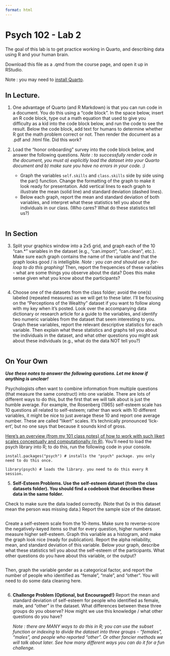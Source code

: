 ```yaml
---
format: html
---
```


# Psych 102 - Lab 2

The goal of this lab is to get practice working in Quarto, and describing data using R and your human brain.

Download this file as a .qmd from the course page, and open it up in RStudio.

Note : you may need to [install Quarto](https://quarto.org/docs/get-started/).

## In Lecture.

1.  One advantage of Quarto (and R Markdown) is that you can run code in a document. You do this using a "code block". In the space below, insert an R code block, type out a math equation that used to give you difficulty as a kid into the code block below, and run the code to see the result. Below the code block, add text for humans to determine whether R got the math problem correct or not. Then render the document as a .pdf and .html file. Did this work?

2.  Load the "honor onboarding" survey into the code block below, and answer the following questions. *Note : to successfully render code in the document, you must a) explicitly load the dataset into your Quarto document and b) make sure you have no errors in your code. :)*

    -   Graph the variables `self.skills` and `class.skills` side by side using the par() function. Change the formatting of the graph to make it look ready for presentation. Add vertical lines to each graph to illustrate the mean (solid line) and standard deviation (dashed lines).
    -   Below each graph, report the mean and standard deviation of both variables, and interpret what these statistics tell you about the individuals in our class. (Who cares? What do these statistics tell us?)

```r

```

## In Section

3.  Split your graphics window into a 2x5 grid, and graph each of the 10 "can.\*" variables in the dataset (e.g., "can.import", "can.clean", etc.). Make sure each graph contains the name of the variable and that the graph looks good / is intelligible. *Note : you can and should use a for-loop to do this graphing!* Then, report the frequencies of these variables - what are some things you observe about the data? Does this make sense given what you know about the participants?

```r

```

4.  Choose one of the datasets from the class folder; avoid the one(s) labeled (repeated measures) as we will get to these later. I'll be focusing on the "Perceptions of the Wealthy" dataset if you want to follow along with my key when it's posted. Look over the accompanying data dictionary or research article for a guide to the variables, and identify two numeric variables from the dataset that seem interesting to you. Graph these variables, report the relevant descriptive statistics for each variable. Then explain what these statistics and graphs tell you about the individuals in the dataset, and what other questions you might ask about these individuals (e.g., what do the data NOT tell you?)

```r

```

## On Your Own

***Use these notes to answer the following questions. Let me know if anything is unclear!***

Psychologists often want to combine information from multiple questions (that measure the same construct) into one variable. There are lots of different ways to do this, but the first that we will talk about is just the humble average. For example, the Rosenberg (1965) self-esteem scale has 10 questions all related to self-esteem; rather than work with 10 different variables, it might be nice to just average these 10 and report one average number. These are called "likert" scales. It's technically pronounced 'lick-ert', but no one says that because it sounds kind of gross.

[Here's an overview (from my 101 class notes) of how to work with such likert scales conceptually and computationally (in R)](https://catterson.github.io/ystats/chapters/4R_Scales.html). You'll need to load the psych library into R; to do this, run the following code in your console.

`install.packages("psych") # installs the "psych" package. you only need to do this once.`

`library(psych) # loads the library. you need to do this every R session.`

5.  **Self-Esteem Problems. Use the self-esteem dataset (from the class datasets folder). You should find a codebook that describes these data in the same folder.**

Check to make sure the data loaded correctly. (Note that 0s in this dataset mean the person was missing data.) Report the sample size of the dataset.

```r

```

Create a self-esteem scale from the 10-items. Make sure to reverse-score the negatively-keyed items so that for every question, higher numbers measure higher self-esteem. Graph this variable as a histogram, and make the graph look nice (ready for publication). Report the alpha reliability, mean, and standard deviation of this variable. Below your graph, describe what these statistics tell you about the self-esteem of the participants. What other questions do you have about this variable, or the output?

```r

```

Then, graph the variable gender as a categorical factor, and report the number of people who identified as "female", "male", and "other". You will need to do some data cleaning here.

```r

```

6.  **Challenge Problem (Optional, but Encouraged!)** Report the mean and standard deviation of self-esteem for people who identified as female, male, and "other" in the dataset. What differences between these three groups do you observe? How might we use this knowledge / what other questions do you have?

    *Note : there are MANY ways to do this in R; you can use the subset function or indexing to divide the dataset into three groups - "females", "males", and people who reported "other". Or other fancier methods we will talk about later. See how many different ways you can do it for a fun challenge.*

```r

```

